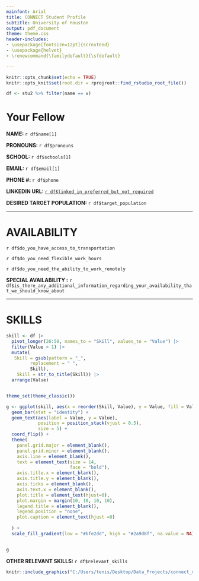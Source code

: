 ```yaml
---
mainfont: Arial
title: CONNECT Student Profile
subtitle: University of Houston 
output: pdf_document 
theme: theme.css
header-includes:
- \usepackage[fontsize=12pt]{scrextend}
- \usepackage{helvet}
- \renewcommand{\familydefault}{\sfdefault}

---
```


```r
knitr::opts_chunk$set(echo = TRUE)
knitr::opts_knit$set(root.dir = rprojroot::find_rstudio_root_file())
```

```r

df <- stu2 %>% filter(name == v)

```
# **Your Fellow** 
\bigskip

**NAME: **`r df$name[1]` \bigskip

**PRONOUNS: **`r df$pronouns` \bigskip

**SCHOOL: **`r df$schools[1]` \bigskip

**EMAIL: ** `r df$email[1]` \bigskip

**PHONE \#: ** `r df$phone` \bigskip

**LINKEDIN URL: ** [`r df$linked_in_preferred_but_not_required`](`r df$linked_in_preferred_but_not_required`) \bigskip

**DESIRED TARGET POPULATION: ** `r df$target_population` \bigskip


------------------------------------------------------------------------

# **AVAILABILITY**
\bigskip

`r df$do_you_have_access_to_transportation`
\smallskip

`r df$do_you_need_flexible_work_hours`
\smallskip

`r df$do_you_need_the_ability_to_work_remotely`\bigskip

**SPECIAL AVAILABILITY :** `r df$is_there_any_additional_information_regarding_your_availability_that_we_should_know_about`

------------------------------------------------------------------------


# **SKILLS**

```r
skill <- df |> 
  pivot_longer(26:50, names_to = "Skill", values_to = "Value") |> 
  filter(Value > 1) |> 
  mutate(
   Skill = gsub(pattern = "_",
         replacement = " ",
         Skill),
    Skill = str_to_title(Skill)) |> 
  arrange(Value)


theme_set(theme_classic())

g <- ggplot(skill, aes(x = reorder(Skill, Value), y = Value, fill = Value)) +
  geom_bar(stat = "identity") +
  geom_text(aes(label = Value, y = Value),
            position = position_stack(vjust = 0.5),
            size = 5) +
  coord_flip() +
  theme(
    panel.grid.major = element_blank(),
    panel.grid.minor = element_blank(),
    axis.line = element_blank(),
    text = element_text(size = 14,
                        face = "bold"),
    axis.title.x = element_blank(),
    axis.title.y = element_blank(),
    axis.ticks = element_blank(),
    axis.text.x = element_blank(),
    plot.title = element_text(hjust=0),
    plot.margin = margin(10, 10, 10, 10),
    legend.title = element_blank(),
    legend.position = "none",
    plot.caption = element_text(hjust =0)
    
  ) +
  scale_fill_gradient(low = "#bfe2dd", high = "#2a9d8f", na.value = NA)


g

```

**OTHER RELEVANT SKILLS: ** 
`r df$relevant_skills`

\bigskip
```r
knitr::include_graphics("C:/Users/tenis/Desktop/Data_Projects/connect_matching/rmarkdown/images/hobby_logo.png")

```

